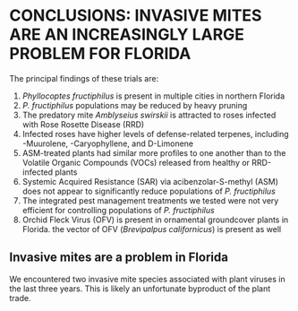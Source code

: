 # CONCLUSIONS: INVASIVE MITES ARE AN INCREASINGLY LARGE PROBLEM FOR FLORIDA

The principal findings of these trials are: 

1. *Phyllocoptes fructiphilus* is present in multiple cities in northern Florida
1. *P. fructiphilus* populations may be reduced by heavy pruning
1. The predatory mite *Amblyseius swirskii* is attracted to roses infected with Rose Rosette Disease (RRD)
1. Infected roses have higher levels of defense-related terpenes, including \textgamma-Muurolene, \textbeta-Caryophyllene, and D-Limonene
1. ASM-treated plants had similar more profiles to one another than to the Volatile Organic Compounds (VOCs) released from healthy or RRD-infected plants
1. Systemic Acquired Resistance (SAR) via acibenzolar-S-methyl (ASM) does not appear to significantly reduce populations of *P. fructiphilus*
1. The integrated pest management treatments we tested were not very efficient for controlling populations of *P. fructiphilus*
1. Orchid Fleck Virus (OFV) is present in ornamental groundcover plants in Florida. the vector of OFV (*Brevipalpus californicus*) is present as well


## Invasive mites are a problem in Florida

We encountered two invasive mite species associated with plant viruses in the last three years. This is likely an unfortunate byproduct of the plant trade.